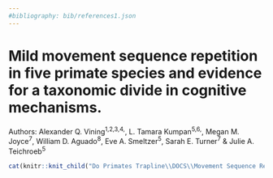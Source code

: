 ```yaml
---
#bibliography: bib/references1.json
---
```

# Mild movement sequence repetition in five primate species and evidence for a taxonomic divide in cognitive mechanisms.
<!-- This adds a different "short title" -->
\chaptermark {Sequence Repitition}
Authors: Alexander Q. Vining^1,2,3,4,\dag^, L. Tamara Kumpan^5,6,\dag^, Megan M. Joyce^7^, William D. Aguado^8^, Eve A. Smeltzer^5^, Sarah E. Turner^7^ & Julie A. Teichroeb^5^ \par

\begin{scriptsize}
1.	Animal Behavior Graduate Group, University of California, Davis, USA

2.	Department for the Ecology of Animal Societies, Max Planck Institute of Animal Behavior, Konstanz, Germany

3.	Department of Biology, University of Konstanz, Konstanz, Germany

4.	Smithsonian Tropical Research Institute, Balboa, Republic of Panamá

5.	Department ofAnthropology, University of Toronto Scarborough, Toronto, ON M1C 1A4, Canada. 

6. School of the Environment, University of Toronto, Toronto, Canada. 

7. Geography, Planning and Environment, Concordia University, Montréal, Canada. 

8. Department of Anthropology, Rutgers University, New Brunswick, USA. 

\dag These authors contributed equally: L. Tamara
Kumpan and Alexander Q. Vining.
\par
\end{scriptsize}

<!-- Required to number equations in HTML files -->
<script type="text/x-mathjax-config">
MathJax.Hub.Config({
  TeX: { equationNumbers: { autoNumber: "AMS" } }
});
</script>


```r
cat(knitr::knit_child("Do Primates Trapline\\DOCS\\Movement Sequence Repitition.Rmd", envir = environment(), quiet = TRUE))
```




